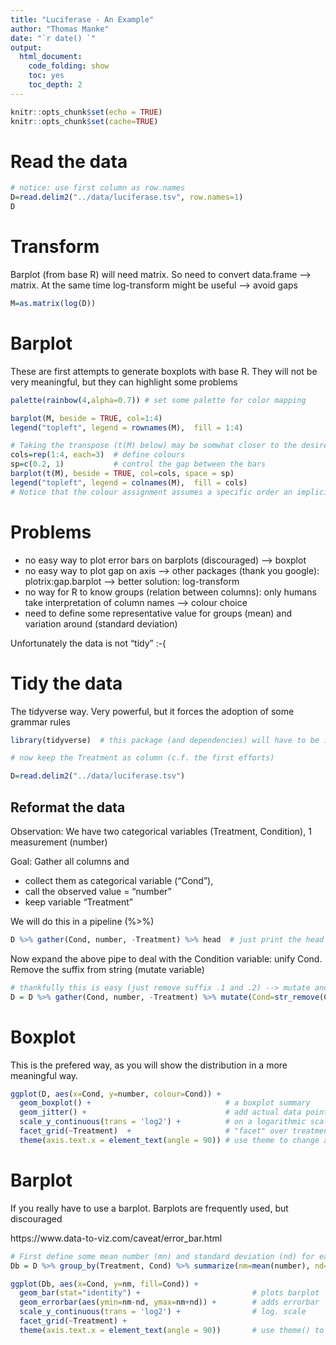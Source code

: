 ```yaml
---
title: "Luciferase - An Example"
author: "Thomas Manke"
date: "`r date() `"
output:
  html_document:
    code_folding: show
    toc: yes
    toc_depth: 2
---
```


```r
knitr::opts_chunk$set(echo = TRUE)
knitr::opts_chunk$set(cache=TRUE)
```

# Read the data
```r
# notice: use first column as row.names
D=read.delim2("../data/luciferase.tsv", row.names=1)
D
```

# Transform
Barplot (from base R) will need matrix. So need to convert data.frame --> matrix. 
At the same time log-transform might be useful --> avoid gaps
```r
M=as.matrix(log(D))
```

# Barplot
These are first attempts to generate boxplots with base R.
They will not be very meaningful, but they can highlight some problems
```r
palette(rainbow(4,alpha=0.7)) # set some palette for color mapping

barplot(M, beside = TRUE, col=1:4)
legend("topleft", legend = rownames(M),  fill = 1:4)

# Taking the transpose (t(M) below) may be somwhat closer to the desired output
cols=rep(1:4, each=3)  # define colours
sp=c(0.2, 1)           # control the gap between the bars
barplot(t(M), beside = TRUE, col=cols, space = sp)
legend("topleft", legend = colnames(M),  fill = cols)
# Notice that the colour assignment assumes a specific order an implicit understanding of the data
```

# Problems
- no easy way to plot error bars on barplots (discouraged) --> boxplot
- no easy way to plot gap on axis --> other packages (thank you google): plotrix:gap.barplot --> better solution: log-transform
- no way for R to know groups (relation between columns): only humans take interpretation of column names --> colour choice
- need to define some representative value for groups (mean) and variation around (standard deviation)

Unfortunately the data is not "tidy" :-(

# Tidy the data
The tidyverse way. Very powerful, but it forces the adoption of some grammar rules

```r
library(tidyverse)  # this package (and dependencies) will have to be installed before

# now keep the Treatment as column (c.f. the first efforts)

D=read.delim2("../data/luciferase.tsv") 
```

## Reformat the data
Observation: We have two categorical variables (Treatment, Condition), 1 measurement (number)

Goal: Gather all columns and 

- collect them as categorical variable ("Cond"),
- call the observed value = "number"
- keep variable "Treatment"

We will do this in a pipeline (%>%)

```r
D %>% gather(Cond, number, -Treatment) %>% head  # just print the head for now (might be a big data set)
```

Now expand the above pipe to deal with the Condition variable: unify Cond.
Remove the suffix from string (mutate variable)
```r
# thankfully this is easy (just remove suffix .1 and .2) --> mutate and use regexp
D = D %>% gather(Cond, number, -Treatment) %>% mutate(Cond=str_remove(Cond,".\\d"))
```


# Boxplot
This is the prefered way, as you will show the distribution in a more meaningful way.

```r
ggplot(D, aes(x=Cond, y=number, colour=Cond)) +
  geom_boxplot() +                              # a boxplot summary
  geom_jitter() +                               # add actual data points
  scale_y_continuous(trans = 'log2') +          # on a logarithmic scale
  facet_grid(~Treatment)  +                     # "facet" over treatments
  theme(axis.text.x = element_text(angle = 90)) # use theme to change axis labels/angles
```

# Barplot
If you really have to use a barplot. Barplots are frequently used, but discouraged

https://www.data-to-viz.com/caveat/error_bar.html

```r
# First define some mean number (mn) and standard deviation (nd) for each combination (Treatment, Cond)
Db = D %>% group_by(Treatment, Cond) %>% summarize(nm=mean(number), nd=sd(number))

ggplot(Db, aes(x=Cond, y=nm, fill=Cond)) +
  geom_bar(stat="identity") +                         # plots barplot
  geom_errorbar(aes(ymin=nm-nd, ymax=nm+nd)) +        # adds errorbar
  scale_y_continuous(trans = 'log2') +                # log. scale
  facet_grid(~Treatment) +                          
  theme(axis.text.x = element_text(angle = 90))       # use theme() to change axis labels/angles
```
